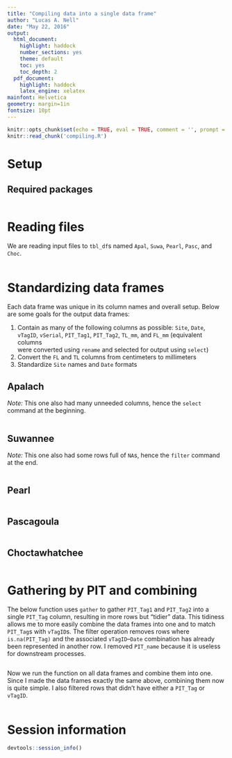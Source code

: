 ```yaml
---
title: "Compiling data into a single data frame"
author: "Lucas A. Nell"
date: "May 22, 2016"
output:
  html_document:
    highlight: haddock
    number_sections: yes
    theme: default
    toc: yes
    toc_depth: 2
  pdf_document:
    highlight: haddock
    latex_engine: xelatex
mainfont: Helvetica
geometry: margin=1in
fontsize: 10pt
---
```


```r
knitr::opts_chunk$set(echo = TRUE, eval = TRUE, comment = '', prompt = FALSE)
knitr::read_chunk('compiling.R')
```

# Setup

## Required packages
```r
```

# Reading files

We are reading input files to `tbl_df`s named `Apal`, `Suwa`, `Pearl`, `Pasc`, and `Choc`.

```r
```


# Standardizing data frames {.tabset}

Each data frame was unique in its column names and overall setup. Below are some goals
for the output data frames:

1. Contain as many of the following columns as possible: `Site`, `Date`, `vTagID`,
   `vSerial`, `PIT_Tag1`, `PIT_Tag2`, `TL_mm`, and `FL_mm` (equivalent columns  
   were converted using `rename` and selected for output using `select`) 
2. Convert the `FL` and `TL` columns from centimeters to millimeters
3. Standardize `Site` names and `Date` formats

## Apalach
*Note:* This one also had many unneeded columns, hence the `select` command at the 
beginning.
``` r
```

## Suwannee
*Note:* This one also had some rows full of `NA`s, hence the `filter` command at the end.
``` r
```

## Pearl
``` r
```

## Pascagoula
``` r
```


## Choctawhatchee

```r
```



# Gathering by PIT and combining

The below function uses `gather` to gather `PIT_Tag1` and `PIT_Tag2` into a single
`PIT_Tag` column, resulting in more rows but "tidier" data. This tidiness allows me to 
more easily combine the data frames into one and to match `PIT_Tag`s with `vTagID`s. 
The filter operation removes rows where `is.na(PIT_Tag)` and the associated
`vTagID`--`Date` combination has already been represented in another row. 
I removed `PIT_name` because it is useless for downstream processes.

``` r
```


Now we run the function on all data frames and combine them into one. Since I made the 
data frames exactly the same above, combining them now is quite simple. I also
filtered rows that didn't have either a `PIT_Tag` or `vTagID`.
```r
```






# Session information


```r
devtools::session_info()
```



<!---
rmarkdown::render('compiling.Rmd', output_file = 'compiling.html')
-->